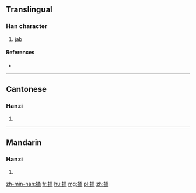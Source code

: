 ==Translingual==

===Han character===
{{Han char|rn=64|rad=手|as=07|sn=10|four=5702<sub>7</sub>|canj=手弓戈月 (QNIB)}}

# [[jab]]

====References====
* {{Han ref|kx=0433.060|dkj=12130|dj=0782.180|hdz=31888.040|uh=6345|ud=25413|bh=D1B6|bd=53686}}

----

==Cantonese==

===Hanzi===
{{yue-hanzi|jyut=|y=tong2}}

# {{defn|lang=yue|sort=手07}}

----

==Mandarin==

===Hanzi===
{{cmn-hanzi|pin=[[luō]] ([[luo1]]), [[lǚ]] ([[lü3]]), [[tǒng]] ([[tong3]])|wg=lo<sup>1</sup>, lü<sup>3</sup>, t'ung<sup>3</sup>}}

# {{defn|lang=cmn|sort=手07}}

[[zh-min-nan:捅]]
[[fr:捅]]
[[hu:捅]]
[[mg:捅]]
[[pl:捅]]
[[zh:捅]]